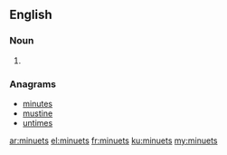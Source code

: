 ==English==

===Noun===
{{head|en}}

# {{plural of|minuet}}

===Anagrams===
* [[minutes#English|minutes]]
* [[mustine#English|mustine]]
* [[untimes#English|untimes]]

[[ar:minuets]]
[[el:minuets]]
[[fr:minuets]]
[[ku:minuets]]
[[my:minuets]]